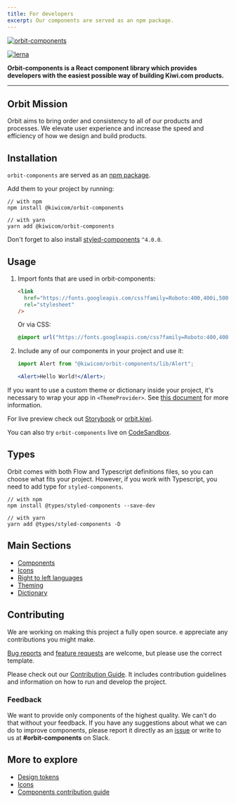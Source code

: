 ```yaml
---
title: For developers
excerpt: Our components are served as an npm package.
---
```


[![orbit-components](https://orbit.kiwi/files/orbit-components.png)](https://orbit.kiwi)

[![lerna](https://img.shields.io/badge/maintained%20with-lerna-cc00ff.svg)](https://lerna.js.org/)

**Orbit-components is a React component library which provides developers with the easiest possible way of building Kiwi.com products.**

---

## Orbit Mission

Orbit aims to bring order and consistency to all of our products and processes.
We elevate user experience and increase the speed and efficiency of how we design and build products.

## Installation

`orbit-components` are served as an [npm package](https://www.npmjs.com/package/@kiwicom/orbit-components).

Add them to your project by running:

```shell
// with npm
npm install @kiwicom/orbit-components

// with yarn
yarn add @kiwicom/orbit-components
```

Don't forget to also install [styled-components](https://github.com/styled-components/styled-components/) `^4.0.0`.

## Usage

1. Import fonts that are used in orbit-components:

   ```html
   <link
     href="https://fonts.googleapis.com/css?family=Roboto:400,400i,500,500i,700"
     rel="stylesheet"
   />
   ```

   Or via CSS:

   ```css
   @import url("https://fonts.googleapis.com/css?family=Roboto:400,400i,500,500i,700");
   ```

2. Include any of our components in your project and use it:

   ```jsx
   import Alert from "@kiwicom/orbit-components/lib/Alert";

   <Alert>Hello World!</Alert>;
   ```

If you want to use a custom theme or dictionary inside your project,
it's necessary to wrap your app in `<ThemeProvider>`.
See [this document](https://github.com/kiwicom/orbit/tree/master/packages/orbit-components/src/ThemeProvider/README.md) for more information.

For live preview check out [Storybook](https://kiwicom.github.io/orbit/) or [orbit.kiwi](https://orbit.kiwi).

You can also try `orbit-components` live on [CodeSandbox](https://codesandbox.io/s/github/designkiwicom/orbit-sandbox).

## Types

Orbit comes with both Flow and Typescript definitions files, so you can choose what fits your project.
However, if you work with Typescript, you need to add type for `styled-components`.

```shell
// with npm
npm install @types/styled-components --save-dev

// with yarn
yarn add @types/styled-components -D
```

## Main Sections

- [Components](/components/action/button/)
- [Icons](/foundation/icons/)
- [Right to left languages](/development/utilities/rtl-languages/)
- [Theming](https://github.com/kiwicom/orbit/blob/master/.github/theming.md)
- [Dictionary](/development/guides/dictionary/)

## Contributing

We are working on making this project a fully open source.
e appreciate any contributions you might make.

[Bug reports](https://github.com/kiwicom/orbit/issues/new?template=bug_report.md) and [feature requests](https://github.com/kiwicom/orbit/issues/new?template=feature_request.md) are welcome,
but please use the correct template.

Please check out our [Contribution Guide](https://github.com/kiwicom/orbit/tree/master/.github/contribution/README.md).
It includes contribution guidelines and information on how to run and develop the project.

### Feedback

We want to provide only components of the highest quality.
We can't do that without your feedback.
If you have any suggestions about what we can do to improve components,
please report it directly as an [issue](https://github.com/kiwicom/orbit/issues/new/choose) or write to us at **\#orbit-components** on Slack.

## More to explore

- [Design tokens](/foundation/design-tokens/)
- [Icons](/foundation/icons/)
- [Components contribution guide](https://github.com/kiwicom/orbit-components/blob/master/.github/contributing.md)
